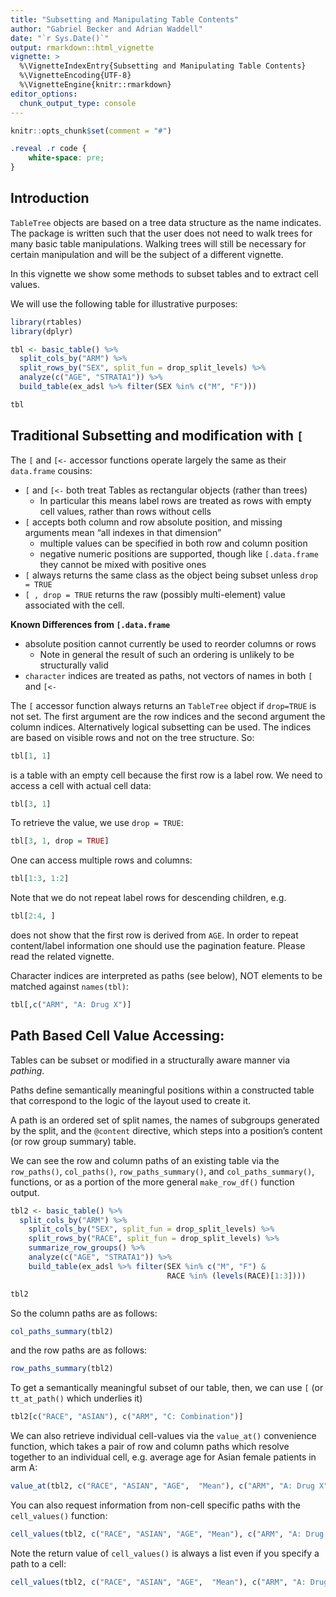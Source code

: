 ```yaml
---
title: "Subsetting and Manipulating Table Contents"
author: "Gabriel Becker and Adrian Waddell"
date: "`r Sys.Date()`"
output: rmarkdown::html_vignette
vignette: >
  %\VignetteIndexEntry{Subsetting and Manipulating Table Contents}
  %\VignetteEncoding{UTF-8}
  %\VignetteEngine{knitr::rmarkdown}
editor_options: 
  chunk_output_type: console
---
```



```r
knitr::opts_chunk$set(comment = "#")
```

```css
.reveal .r code {
    white-space: pre;
}
```

## Introduction

`TableTree` objects are based on a tree data structure as the name indicates. The package is written such that the user
does not need to walk trees for many basic table manipulations. Walking trees will still be necessary for certain
manipulation and will be the subject of a different vignette.

In this vignette we show some methods to subset tables and to extract cell values.

We will use the following table for illustrative purposes:

```r
library(rtables)
library(dplyr)

tbl <- basic_table() %>%
  split_cols_by("ARM") %>%
  split_rows_by("SEX", split_fun = drop_split_levels) %>%
  analyze(c("AGE", "STRATA1")) %>%
  build_table(ex_adsl %>% filter(SEX %in% c("M", "F")))

tbl
```

## Traditional Subsetting and modification with `[`

The `[` and `[<-` accessor functions operate largely the same as their `data.frame` cousins:

 - `[` and `[<-` both treat Tables as rectangular objects (rather than trees)
   - In particular this means label rows are treated as rows with empty cell values, rather than rows without cells
 - `[` accepts both column and row absolute position, and missing arguments mean "all indexes in that dimension"
   - multiple values can be specified in both row and column position
   - negative numeric positions are supported, though like `[.data.frame` they cannot be mixed with positive ones
 - `[` always returns the same class as the object being subset unless `drop = TRUE`
 - `[ , drop = TRUE` returns the raw (possibly multi-element) value associated with the cell.
 

**Known Differences from `[.data.frame`**

- absolute position cannot currently be used to reorder columns or rows
  - Note in general the result of such an ordering is unlikely to be structurally valid
- `character` indices are treated as paths, not vectors of names in both `[` and `[<-`

The `[` accessor function always returns an `TableTree` object if `drop=TRUE` is not set. The first argument are the row indices and the second argument the column indices. Alternatively logical subsetting can be used. The indices are based on visible rows and not on the tree structure. So:

```r
tbl[1, 1]
```

is a table with an empty cell  because the first row is a label row. We need to access a cell with actual cell data:

```r
tbl[3, 1]
```

To retrieve the value,  we use `drop = TRUE`:

```r
tbl[3, 1, drop = TRUE]
```


One can access multiple rows and columns:

```r
tbl[1:3, 1:2]
```


Note that we do not repeat label rows for descending children, e.g.

```r
tbl[2:4, ]
```

does not show that the first row is derived from `AGE`. In order to repeat content/label information one should use the pagination feature. Please read the related vignette.

Character indices are interpreted as paths (see below), NOT elements to be matched against `names(tbl)`:

```r
tbl[,c("ARM", "A: Drug X")]
```



## Path Based Cell Value Accessing:
Tables can be subset or modified in a structurally aware manner via *pathing*. 

Paths define semantically meaningful positions within a constructed table that correspond to the logic of the layout
used to create it.

A path is an ordered set of split names, the names of subgroups generated by the split, and the `@content` directive, which steps into a position's content (or row group summary) table.

We can see the row and column paths of an existing table via the `row_paths()`, `col_paths()`, `row_paths_summary()`, and `col_paths_summary()`, functions, or as a portion of the more general `make_row_df()` function output.


```r


tbl2 <- basic_table() %>%
  split_cols_by("ARM") %>%
    split_cols_by("SEX", split_fun = drop_split_levels) %>%
    split_rows_by("RACE", split_fun = drop_split_levels) %>%
    summarize_row_groups() %>%
    analyze(c("AGE", "STRATA1")) %>%
    build_table(ex_adsl %>% filter(SEX %in% c("M", "F") &
                                   RACE %in% (levels(RACE)[1:3])))

tbl2
```

So the column paths are as follows:

```r
col_paths_summary(tbl2)
```

and the row paths are as follows:

```r
row_paths_summary(tbl2)
```

To get a semantically meaningful subset of our table, then, we can use `[` (or `tt_at_path()` which underlies it)

```r

tbl2[c("RACE", "ASIAN"), c("ARM", "C: Combination")]
```

We can also retrieve individual cell-values via the `value_at()` convenience function, which takes a pair of row and column paths which resolve together to an individual cell, e.g. average age for Asian female patients in arm A:

```r
value_at(tbl2, c("RACE", "ASIAN", "AGE",  "Mean"), c("ARM", "A: Drug X", "SEX", "F"))
```

You can also request information from non-cell specific paths with the `cell_values()` function:

```r
cell_values(tbl2, c("RACE", "ASIAN", "AGE", "Mean"), c("ARM", "A: Drug X"))
```

Note the return value of `cell_values()` is always a list even if you specify a path to a cell:

```r
cell_values(tbl2, c("RACE", "ASIAN", "AGE",  "Mean"), c("ARM", "A: Drug X", "SEX", "F"))
```
